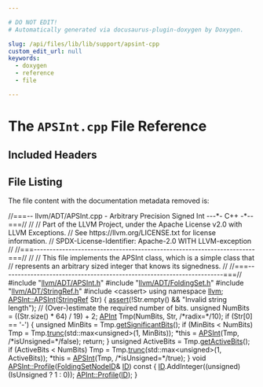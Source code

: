 ```yaml
---

# DO NOT EDIT!
# Automatically generated via docusaurus-plugin-doxygen by Doxygen.

slug: /api/files/lib/lib/support/apsint-cpp
custom_edit_url: null
keywords:
  - doxygen
  - reference
  - file

---
```





# The `APSInt.cpp` File Reference

<DoxygenPage pluginConfig={pluginConfig}>



## Included Headers

<IncludesList>
<IncludesListItem
  filePath="llvm/ADT/APSInt.h"
  permalink="/docs/api/files/include/include/llvm/include/llvm/adt/apsint-h"
  isLocal="true" />
<IncludesListItem
  filePath="llvm/ADT/FoldingSet.h"
  permalink="/docs/api/files/include/include/llvm/include/llvm/adt/foldingset-h"
  isLocal="true" />
<IncludesListItem
  filePath="llvm/ADT/StringRef.h"
  permalink="/docs/api/files/include/include/llvm/include/llvm/adt/stringref-h"
  isLocal="true" />
<IncludesListItem
  filePath="cassert"
  permalink=""
  isLocal="false" />
</IncludesList>


## File Listing

The file content with the documentation metadata removed is:

<ProgramListing>

<Link id="l00001" /><CodeLine lineNumber="1"><Highlight kind="comment">//===-- llvm/ADT/APSInt.cpp - Arbitrary Precision Signed Int ---&#42;- C++ -&#42;--===//</Highlight><Highlight kind="normal"></Highlight></CodeLine>
<Link id="l00002" /><CodeLine lineNumber="2"><Highlight kind="normal"></Highlight><Highlight kind="comment">//</Highlight><Highlight kind="normal"></Highlight></CodeLine>
<Link id="l00003" /><CodeLine lineNumber="3"><Highlight kind="normal"></Highlight><Highlight kind="comment">// Part of the LLVM Project, under the Apache License v2.0 with LLVM Exceptions.</Highlight><Highlight kind="normal"></Highlight></CodeLine>
<Link id="l00004" /><CodeLine lineNumber="4"><Highlight kind="normal"></Highlight><Highlight kind="comment">// See https://llvm.org/LICENSE.txt for license information.</Highlight><Highlight kind="normal"></Highlight></CodeLine>
<Link id="l00005" /><CodeLine lineNumber="5"><Highlight kind="normal"></Highlight><Highlight kind="comment">// SPDX-License-Identifier: Apache-2.0 WITH LLVM-exception</Highlight><Highlight kind="normal"></Highlight></CodeLine>
<Link id="l00006" /><CodeLine lineNumber="6"><Highlight kind="normal"></Highlight><Highlight kind="comment">//</Highlight><Highlight kind="normal"></Highlight></CodeLine>
<Link id="l00007" /><CodeLine lineNumber="7"><Highlight kind="normal"></Highlight><Highlight kind="comment">//===----------------------------------------------------------------------===//</Highlight><Highlight kind="normal"></Highlight></CodeLine>
<Link id="l00008" /><CodeLine lineNumber="8"><Highlight kind="normal"></Highlight><Highlight kind="comment">//</Highlight><Highlight kind="normal"></Highlight></CodeLine>
<Link id="l00009" /><CodeLine lineNumber="9"><Highlight kind="normal"></Highlight><Highlight kind="comment">// This file implements the APSInt class, which is a simple class that</Highlight><Highlight kind="normal"></Highlight></CodeLine>
<Link id="l00010" /><CodeLine lineNumber="10"><Highlight kind="normal"></Highlight><Highlight kind="comment">// represents an arbitrary sized integer that knows its signedness.</Highlight><Highlight kind="normal"></Highlight></CodeLine>
<Link id="l00011" /><CodeLine lineNumber="11"><Highlight kind="normal"></Highlight><Highlight kind="comment">//</Highlight><Highlight kind="normal"></Highlight></CodeLine>
<Link id="l00012" /><CodeLine lineNumber="12"><Highlight kind="normal"></Highlight><Highlight kind="comment">//===----------------------------------------------------------------------===//</Highlight><Highlight kind="normal"></Highlight></CodeLine>
<Link id="l00013" /><CodeLine lineNumber="13"><Highlight kind="normal"></Highlight></CodeLine>
<Link id="l00014" /><CodeLine lineNumber="14"><Highlight kind="normal"></Highlight><Highlight kind="preprocessor">#include &quot;<a href="/docs/api/files/include/include/llvm/include/llvm/adt/apsint-h">llvm/ADT/APSInt.h</a>&quot;</Highlight><Highlight kind="normal"></Highlight></CodeLine>
<Link id="l00015" /><CodeLine lineNumber="15"><Highlight kind="normal"></Highlight><Highlight kind="preprocessor">#include &quot;<a href="/docs/api/files/include/include/llvm/include/llvm/adt/foldingset-h">llvm/ADT/FoldingSet.h</a>&quot;</Highlight><Highlight kind="normal"></Highlight></CodeLine>
<Link id="l00016" /><CodeLine lineNumber="16"><Highlight kind="normal"></Highlight><Highlight kind="preprocessor">#include &quot;<a href="/docs/api/files/include/include/llvm/include/llvm/adt/stringref-h">llvm/ADT/StringRef.h</a>&quot;</Highlight><Highlight kind="normal"></Highlight></CodeLine>
<Link id="l00017" /><CodeLine lineNumber="17"><Highlight kind="normal"></Highlight><Highlight kind="preprocessor">#include &lt;cassert&gt;</Highlight><Highlight kind="normal"></Highlight></CodeLine>
<Link id="l00018" /><CodeLine lineNumber="18"><Highlight kind="normal"></Highlight></CodeLine>
<Link id="l00019" /><CodeLine lineNumber="19"><Highlight kind="normal"></Highlight><Highlight kind="keyword">using namespace </Highlight><Highlight kind="normal"><a href="/docs/api/namespaces/llvm">llvm</a>;</Highlight></CodeLine>
<Link id="l00020" /><CodeLine lineNumber="20"><Highlight kind="normal"></Highlight></CodeLine>
<Link id="l00021" /><CodeLine lineNumber="21" lineLink="/docs/api/classes/llvm/apsint/#a8d3c6bd8729cd1fcbee8b2534affc30d"><Highlight kind="normal"><a href="/docs/api/classes/llvm/apsint/#abf56a02cd18e783e040dc0e258deb1f9">APSInt::APSInt</a>(<a href="/docs/api/classes/llvm/stringref">StringRef</a> Str) &#123;</Highlight></CodeLine>
<Link id="l00022" /><CodeLine lineNumber="22"><Highlight kind="normal">  <a href="/docs/api/files/lib/lib/target/lib/target/amdgpu/silowercontrolflow-cpp/#a4868c5d81c5ccc98c47aeab6244346a0">assert</a>(!Str.empty() &amp;&amp; </Highlight><Highlight kind="stringliteral">&quot;Invalid string length&quot;</Highlight><Highlight kind="normal">);</Highlight></CodeLine>
<Link id="l00023" /><CodeLine lineNumber="23"><Highlight kind="normal"></Highlight></CodeLine>
<Link id="l00024" /><CodeLine lineNumber="24"><Highlight kind="normal">  </Highlight><Highlight kind="comment">// (Over-)estimate the required number of bits.</Highlight><Highlight kind="normal"></Highlight></CodeLine>
<Link id="l00025" /><CodeLine lineNumber="25"><Highlight kind="normal">  </Highlight><Highlight kind="keywordtype">unsigned</Highlight><Highlight kind="normal"> NumBits = ((Str.size() &#42; 64) / 19) + 2;</Highlight></CodeLine>
<Link id="l00026" /><CodeLine lineNumber="26"><Highlight kind="normal">  <a href="/docs/api/classes/llvm/apint/#a44d65323d90a63e5f572fe8f44db1154">APInt</a> Tmp(NumBits, Str, </Highlight><Highlight kind="comment">/&#42;radix=&#42;/</Highlight><Highlight kind="normal">10);</Highlight></CodeLine>
<Link id="l00027" /><CodeLine lineNumber="27"><Highlight kind="normal">  </Highlight><Highlight kind="keywordflow">if</Highlight><Highlight kind="normal"> (Str&#91;0&#93; == </Highlight><Highlight kind="charliteral">&#39;-&#39;</Highlight><Highlight kind="normal">) &#123;</Highlight></CodeLine>
<Link id="l00028" /><CodeLine lineNumber="28"><Highlight kind="normal">    </Highlight><Highlight kind="keywordtype">unsigned</Highlight><Highlight kind="normal"> MinBits = Tmp.<a href="/docs/api/classes/llvm/apint/#a9f78d7e839322a6bfc0c665d29052242">getSignificantBits</a>();</Highlight></CodeLine>
<Link id="l00029" /><CodeLine lineNumber="29"><Highlight kind="normal">    </Highlight><Highlight kind="keywordflow">if</Highlight><Highlight kind="normal"> (MinBits &lt; NumBits)</Highlight></CodeLine>
<Link id="l00030" /><CodeLine lineNumber="30"><Highlight kind="normal">      Tmp = Tmp.<a href="/docs/api/classes/llvm/apint/#a317c64fd4cfebc88e79387b3821a629d">trunc</a>(std::max&lt;unsigned&gt;(1, MinBits));</Highlight></CodeLine>
<Link id="l00031" /><CodeLine lineNumber="31"><Highlight kind="normal">    &#42;</Highlight><Highlight kind="keyword">this</Highlight><Highlight kind="normal"> = <a href="/docs/api/classes/llvm/apsint/#abf56a02cd18e783e040dc0e258deb1f9">APSInt</a>(Tmp, </Highlight><Highlight kind="comment">/&#42;isUnsigned=&#42;/</Highlight><Highlight kind="keyword">false</Highlight><Highlight kind="normal">);</Highlight></CodeLine>
<Link id="l00032" /><CodeLine lineNumber="32"><Highlight kind="normal">    </Highlight><Highlight kind="keywordflow">return</Highlight><Highlight kind="normal">;</Highlight></CodeLine>
<Link id="l00033" /><CodeLine lineNumber="33"><Highlight kind="normal">  &#125;</Highlight></CodeLine>
<Link id="l00034" /><CodeLine lineNumber="34"><Highlight kind="normal">  </Highlight><Highlight kind="keywordtype">unsigned</Highlight><Highlight kind="normal"> ActiveBits = Tmp.<a href="/docs/api/classes/llvm/apint/#a3015474e70e59c0a3ed4f9f0e8644b75">getActiveBits</a>();</Highlight></CodeLine>
<Link id="l00035" /><CodeLine lineNumber="35"><Highlight kind="normal">  </Highlight><Highlight kind="keywordflow">if</Highlight><Highlight kind="normal"> (ActiveBits &lt; NumBits)</Highlight></CodeLine>
<Link id="l00036" /><CodeLine lineNumber="36"><Highlight kind="normal">    Tmp = Tmp.<a href="/docs/api/classes/llvm/apint/#a317c64fd4cfebc88e79387b3821a629d">trunc</a>(std::max&lt;unsigned&gt;(1, ActiveBits));</Highlight></CodeLine>
<Link id="l00037" /><CodeLine lineNumber="37"><Highlight kind="normal">  &#42;</Highlight><Highlight kind="keyword">this</Highlight><Highlight kind="normal"> = <a href="/docs/api/classes/llvm/apsint/#abf56a02cd18e783e040dc0e258deb1f9">APSInt</a>(Tmp, </Highlight><Highlight kind="comment">/&#42;isUnsigned=&#42;/</Highlight><Highlight kind="keyword">true</Highlight><Highlight kind="normal">);</Highlight></CodeLine>
<Link id="l00038" /><CodeLine lineNumber="38"><Highlight kind="normal">&#125;</Highlight></CodeLine>
<Link id="l00039" /><CodeLine lineNumber="39"><Highlight kind="normal"></Highlight></CodeLine>
<Link id="l00040" /><CodeLine lineNumber="40" lineLink="/docs/api/classes/llvm/apsint/#aac422f9ff091a494e6d814c5abd28bdc"><Highlight kind="normal"></Highlight><Highlight kind="keywordtype">void</Highlight><Highlight kind="normal"> <a href="/docs/api/classes/llvm/apsint/#aac422f9ff091a494e6d814c5abd28bdc">APSInt::Profile</a>(<a href="/docs/api/classes/llvm/foldingsetnodeid">FoldingSetNodeID</a>&amp; <a href="/docs/api/namespaces/llvm/callingconv/#abdf8cf606905c10634e831390981b0ed">ID</a>)</Highlight><Highlight kind="keyword"> const </Highlight><Highlight kind="normal">&#123;</Highlight></CodeLine>
<Link id="l00041" /><CodeLine lineNumber="41"><Highlight kind="normal">  <a href="/docs/api/namespaces/llvm/callingconv/#abdf8cf606905c10634e831390981b0ed">ID</a>.AddInteger((</Highlight><Highlight kind="keywordtype">unsigned</Highlight><Highlight kind="normal">) (IsUnsigned ? 1 : 0));</Highlight></CodeLine>
<Link id="l00042" /><CodeLine lineNumber="42"><Highlight kind="normal">  <a href="/docs/api/classes/llvm/apint/#adb1c052266ebacdbf28164fae9106b0a">APInt::Profile</a>(<a href="/docs/api/namespaces/llvm/callingconv/#abdf8cf606905c10634e831390981b0ed">ID</a>);</Highlight></CodeLine>
<Link id="l00043" /><CodeLine lineNumber="43"><Highlight kind="normal">&#125;</Highlight></CodeLine>

</ProgramListing>

</DoxygenPage>
